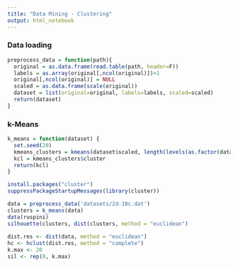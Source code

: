 ```yaml
---
title: "Data Mining - Clustering"
output: html_notebook
---
```


### Data loading
```r
preprocess_data = function(path){
  original = as.data.frame(read.table(path, header=F))
  labels = as.array(original[,ncol(original)])+1
  original[,ncol(original)] = NULL
  scaled = as.data.frame(scale(original))
  dataset = list(original=original, labels=labels, scaled=scaled)
  return(dataset)
}

```


### k-Means
```r
k_means = function(dataset) {
  set.seed(20)
  kmeans_clusters = kmeans(dataset$scaled, length(levels(as.factor(dataset$labels))))
  kcl = kmeans_clusters$cluster
  return(kcl)
}

```

```r
install.packages("cluster")
suppressPackageStartupMessages(library(cluster))
```

```r
data = preprocess_data('datasets/2d-10c.dat')
clusters = k_means(data)
data(ruspini)
silhouette(clusters, dist(clusters, method = "euclidean")
           
dist.res <- dist(data, method = "euclidean")
hc <- hclust(dist.res, method = "complete")
k.max <- 20
sil <- rep(0, k.max)

```

